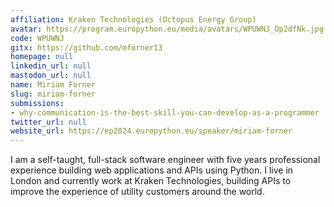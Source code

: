 ```yaml
---
affiliation: Kraken Technologies (Octopus Energy Group)
avatar: https://program.europython.eu/media/avatars/WPUWNJ_Op2dfNk.jpg
code: WPUWNJ
gitx: https://github.com/mforner13
homepage: null
linkedin_url: null
mastodon_url: null
name: Miriam Forner
slug: miriam-forner
submissions:
- why-communication-is-the-best-skill-you-can-develop-as-a-programmer
twitter_url: null
website_url: https://ep2024.europython.eu/speaker/miriam-forner
---
```


I am a self-taught, full-stack software engineer with five years professional experience building web applications and APIs using Python. I live in London and currently work at Kraken Technologies, building APIs to improve the experience of utility customers around the world.
